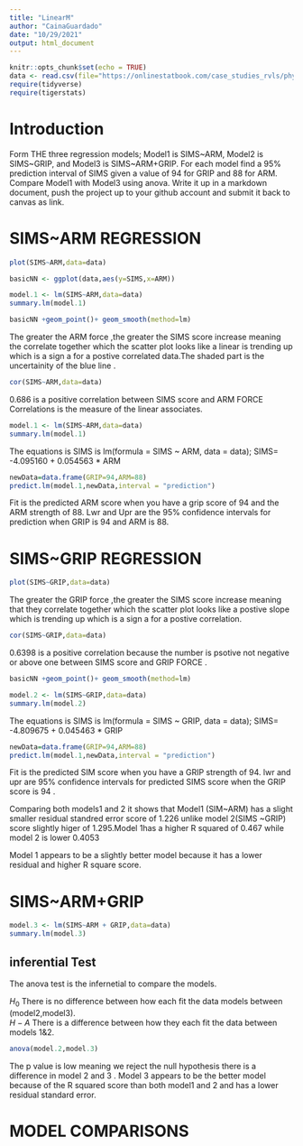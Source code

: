 ```yaml
---
title: "LinearM"
author: "CainaGuardado"
date: "10/29/2021"
output: html_document
---
```


```r
knitr::opts_chunk$set(echo = TRUE)
data <- read.csv(file="https://onlinestatbook.com/case_studies_rvls/physical_strength/data.txt",sep="",header=TRUE)
require(tidyverse)
require(tigerstats)
```

# Introduction

 Form  THE three regression models; Model1 is SIMS~ARM, Model2 is SIMS~GRIP, and Model3 is SIMS~ARM+GRIP. For each model find a 95% prediction interval of SIMS given a value of 94  for GRIP and 88 for ARM. Compare Model1 with Model3 using anova. Write it up in a markdown document, push the project up to your github account and submit it back to canvas as link. 
 
 
# SIMS~ARM REGRESSION 

```r
plot(SIMS~ARM,data=data)
```

```r
basicNN <- ggplot(data,aes(y=SIMS,x=ARM))
```


```r
model.1 <- lm(SIMS~ARM,data=data)
summary.lm(model.1)
```

```r
basicNN +geom_point()+ geom_smooth(method=lm)
``` 

The greater the ARM force ,the greater the SIMS score increase meaning the correlate together which the scatter plot looks like a  linear  is trending up which is a sign a for a postive correlated data.The shaded part is the uncertainity of the blue line .



```r
cor(SIMS~ARM,data=data)
```

0.686 is a positive correlation between SIMS score and ARM FORCE Correlations is the measure of the linear associates.

```r
model.1 <- lm(SIMS~ARM,data=data)
summary.lm(model.1)
```

The equations is SIMS is lm(formula = SIMS ~ ARM, data = data);
SIMS= -4.095160 + 0.054563  * ARM 

```r
newData=data.frame(GRIP=94,ARM=88)
predict.lm(model.1,newData,interval = "prediction")
```
Fit is the predicted ARM score when you have a grip score of 94 and the ARM strength of 88.
 Lwr and Upr are the 95% confidence intervals for prediction when GRIP is 94 and ARM is 88.
 
 


# SIMS~GRIP REGRESSION  

```r
plot(SIMS~GRIP,data=data)
```

The greater the GRIP force ,the greater the SIMS score increase meaning that they  correlate together which the scatter plot looks like a postive slope  which is trending up which is a sign a for a postive correlation.




```r
cor(SIMS~GRIP,data=data)
```

0.6398 is a positive correlation because the number is psotive not negative or above one  between SIMS score and GRIP FORCE .

```r
basicNN +geom_point()+ geom_smooth(method=lm)
``` 

```r
model.2 <- lm(SIMS~GRIP,data=data)
summary.lm(model.2)
```

The equations is SIMS is lm(formula = SIMS ~ GRIP, data = data);
SIMS= -4.809675 +  0.045463 * GRIP



```r
newData=data.frame(GRIP=94,ARM=88)
predict.lm(model.1,newData,interval = "prediction")
```

Fit is the predicted SIM score when you have a GRIP strength of 94.
lwr and upr are 95% confidence intervals for predicted SIMS score when the GRIP score  is 94 .

Comparing both models1 and 2 it shows that Model1 (SIM~ARM) has a slight smaller residual standred error score of 1.226 unlike model 2(SIMS ~GRIP) score slightly higer of 1.295.Model 1has a higher R squared of 0.467 while model 2 is lower 0.4053
 
 Model 1 appears to be a slightly better model because it has a lower residual and higher R square score.


# SIMS~ARM+GRIP  


```r
model.3 <- lm(SIMS~ARM + GRIP,data=data)
summary.lm(model.3)
``` 

## inferential Test
The anova test is the infernetial to compare the models.  

$H_0$ There is no difference between how each fit the data models between (model2,model3).  
$H-A$ There is a difference between how they each fit the data between models 1&2.  

```r
anova(model.2,model.3)
```

The p value is low meaning  we reject the null hypothesis there is a difference in model 2 and 3 .
Model 3 appears to be the better model because of the R squared score than both model1 and 2  and has a lower residual standard error.
  








# MODEL COMPARISONS  



